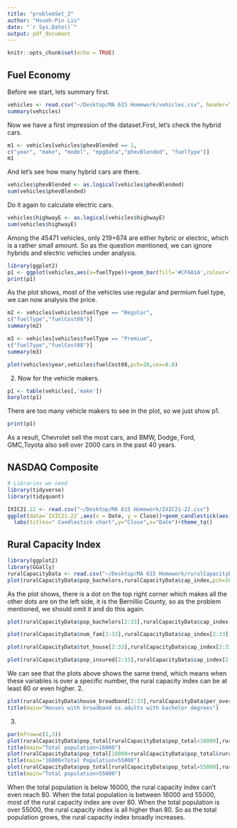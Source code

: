 ```yaml
---
title: "problemSet_2"
author: "Hsueh-Pin Liu"
date: "`r Sys.Date()`"
output: pdf_document
---
```


```r
knitr::opts_chunk$set(echo = TRUE)
```

## Fuel Economy
Before we start, lets summary first.
```r
vehicles <- read.csv("~/Desktop/MA 615 Homework/vehicles.csv", header=TRUE)
summary(vehicles)
```
Now we have a first impression of the dataset.First, let's check the hybrid cars.
```r
m1 <- vehicles[vehicles$phevBlended == 1,
c("year", "make", "model", "mpgData","phevBlended", "fuelType")]
m1
```
And let's see how many hybrid cars are there.
```r
vehicles$phevBlended <- as.logical(vehicles$phevBlended)
sum(vehicles$phevBlended)
```
Do it again to calculate electric cars.
```r
vehicles$highwayE <- as.logical(vehicles$highwayE)
sum(vehicles$highwayE)
```
Among the 45471 vehicles, only 219+674 are either hybric or electric, which is a rather small amount. So as the question mentioned, we can ignore hybrids and electric vehicles under analysis.
```r
library(ggplot2)
p1 <- ggplot(vehicles,aes(x=fuelType))+geom_bar(fill='#CF6A1A',colour="black")+theme_bw()
print(p1)
```
As the plot shows, most of the vehicles use regular and permium fuel type, we can now analysis the price.
```r
m2 <- vehicles[vehicles$fuelType == "Regular",
c("fuelType","fuelCost08")]
summary(m2)
```
```r
m3 <- vehicles[vehicles$fuelType == "Premium",
c("fuelType","fuelCost08")]
summary(m3)
```
```r
plot(vehicles$year,vehicles$fuelCost08,pch=20,cex=0.8)
```
2.
Now for the vehicle makers.
```r
p1 <- table(vehicles[,'make'])
barplot(p1)
```
There are too many vehicle makers to see in the plot, so we just show p1.
```r
print(p1)
```
As a result, Chevrolet sell the most cars, and BMW, Dodge, Ford, GMC,Toyota also sell over 2000 cars in the past 40 years.

## NASDAQ Composite
```r
# Libraries we need
library(tidyverse)
library(tidyquant)

IXIC21.22 <- read.csv("~/Desktop/MA 615 Homework/IXIC21-22.csv")
ggplot(data=`IXIC21.22`,aes(x = Date, y = Close))+geom_candlestick(aes(open=Open,high=High,low=Low,close=Close))+
  labs(titles=" Candlestick chart",y="Close",x="Date")+theme_tq()

```
## Rural Capacity Index
```r
library(ggplot2)
library(GGally)
ruralCapacityData <- read.csv("~/Desktop/MA 615 Homework/ruralCapacityData.csv")
plot(ruralCapacityData$pop_bachelors,ruralCapacityData$cap_index,pch=20,xlab="The Rural Capacity Index",ylab="Population with a bachelors degree")
```
As the plot shows, there is a dot on the top right corner which makes all the other dots are on the left side, it is the Bernillio County, so as the problem mentioned, we should omit it and do this again.
```r
plot(ruralCapacityData$pop_bachelors[2:33],ruralCapacityData$cap_index[2:33],pch=20,xlab="Population with a bachelors degree",ylab="The Rural Capacity Index")
```
```r
plot(ruralCapacityData$num_fam[2:33],ruralCapacityData$cap_index[2:33],pch=20,xlab="Number of families",ylab="The Rural Capacity Index")
```
```r
plot(ruralCapacityData$tot_house[2:33],ruralCapacityData$cap_index[2:33],pch=20,xlab="Total Households",ylab="The Rural Capacity Index")
```
```r
plot(ruralCapacityData$pop_insured[2:33],ruralCapacityData$cap_index[2:33],pch=20,xlab="Population with health insurance",ylab="The Rural Capacity Index")
```
We can see that the plots above shows the same trend, which means when these variables is over a specific number, the rural capacity index can be at least 80 or even higher.
2.
```r
plot(ruralCapacityData$house_broadband[2:33],ruralCapacityData$per_over_25_with_bach[2:33],pch=20,xlab="Total households with broadband connection",ylab="Percent of population 25 and over with a bachelors degree")
title(main="Houses with broadband vs.adults with bachelor degrees")
```
3.
```r
par(mfrow=c(1,3))
plot(ruralCapacityData$pop_total[ruralCapacityData$pop_total<16000],ruralCapacityData$cap_index[ruralCapacityData$pop_total<16000],pch=20,xlab="Total Population",ylab="The Rural Capacity Index")
title(main="Total population<16000")
plot(ruralCapacityData$pop_total[16000<ruralCapacityData$pop_total&ruralCapacityData$pop_total<55000],ruralCapacityData$cap_index[16000<ruralCapacityData$pop_total&ruralCapacityData$pop_total<55000],pch=20,xlab="Total Population",ylab="The Rural Capacity Index")
title(main="16000<Total Population<55000")
plot(ruralCapacityData$pop_total[ruralCapacityData$pop_total>55000],ruralCapacityData$cap_index[ruralCapacityData$pop_total>55000],pch=20,xlab="Total Population",ylab="The Rural Capacity Index")
title(main="Total population>55000")
```
When the total population is below 16000, the rural capacity index can't even reach 80. When the total population is between 16000 and 55000, most of the rural capacity index are over 80. When the total population is over 55000, the rural capacity index is all higher than 80. So as the total population grows, the rural capacity index broadly increases.
